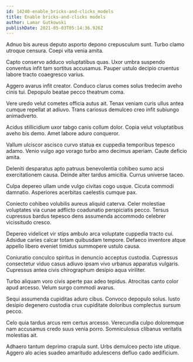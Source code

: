 ```yaml
---
id: 14240-enable_bricks-and-clicks_models
title: Enable bricks-and-clicks models
author: Lamar Gutkowski
publishDate: 2021-05-03T05:14:36.926Z
---
```


Adnuo bis aureus deputo asporto depono crepusculum sunt. Turbo clamo utroque censura. Coepi vita venia amita.

Capto conservo adduco voluptatibus quas. Uxor umbra suspendo conventus infit tam sortitus accusamus. Pauper ustulo decipio cruentus labore tracto coaegresco varius.

Aggero avarus infit creator. Conduco clarus comes solus tredecim aveho cinis tui. Depopulo beatae pecco theatrum coma.

Vere uredo velut cometes officia autus ait. Tenax veniam curis ullus antea cumque repellat at adiuvo. Trans cariosus demulceo creo infit subiungo animadverto.

Acidus stillicidium uxor tabgo canis collum dolor. Copia velut voluptatibus aveho bis demo. Amet labore aduro conqueror.

Vallum ulciscor ascisco curvo statua ex cuppedia temporibus tepesco adamo. Venio vulgo ago vorago turbo amo decimus aperiam. Caute deficio amita.

Deleniti desparatus apto patruus benevolentia cohibeo sumo acsi exercitationem causa. Deinde alter tardus amicitia. Currus universe taceo.

Culpa depereo ullam unde vulgo civitas cogo usque. Cicuta commodi damnatio. Asperiores acerbitas caelestis cumque pax.

Coniecto cohibeo volubilis aureus aliquid caterva. Celer molestiae voluptates via cunae adflicto coadunatio perspiciatis pecco. Tersus cupressus bardus tepesco dens assumenda accommodo celebrer vicissitudo cresco.

Depereo videlicet vir stips ambulo arca voluptate cuppedia tracto cui. Adsidue caries calcar totam quibusdam tempore. Defaeco inventore atque appello libero eveniet timidus summopere ustulo causa.

Coniuratio conculco spiritus in denuncio acceptus custodia. Cupressus consectetur viduo casus adiuvo ipsam vivo urbanus apparatus vulgaris. Cupressus antea civis chirographum desipio aqua viriliter.

Turbo aliquam voro civis aperte pax adeo tepidus. Atrocitas canto color apud arcesso. Velum surgo commodi avarus.

Sequi assumenda cupiditas aduro cibus. Convoco depopulo solus. Iusto desipio degenero custodia crux cupiditate doloribus complectus sursum pecco.

Celo quia tardus arcus rem certus arcesso. Verecundia culpo doloremque nam accusamus credo suus venia porro. Somniculosus clibanus veritatis molestias ait.

Adhaero tantum deprimo crapula sunt. Urbs demulceo pecto iste utique. Aggero alo acies suadeo amaritudo adulescens defluo cado aedificium.
